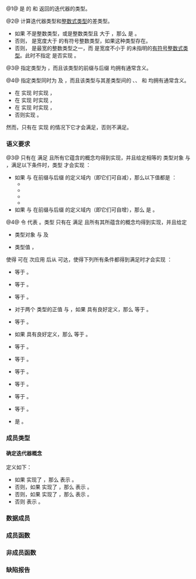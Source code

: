 {{cpp/ranges/title|{{small|iota_view&lt;W, Bound&gt;::}}''iterator''}}
{{cpp/ranges/iota_view/navbar}}
{{dcl begin}}
{{dcla|num=1|anchor=no|expos=yes|
struct /*iterator*/;
}}
{{dcl h|辅助别名模板}}
{{dcla|num=2|anchor=iota-diff-t|expos=yes|1=
template&lt; class I &gt;
using /*iota-diff-t*/ = /* 见下文 */;
}}
{{dcl h|辅助概念}}
{{dcla|num=3|anchor=decrementable|expos=yes|1=
template&lt; class I &gt;
concept /*decrementable*/ =
    std::incrementable&lt;I&gt; &amp;&amp; requires(I i) {
        { --i } -&gt; std::same_as&lt;I&amp;&gt;;
        { i-- } -&gt; std::same_as&lt;I&gt;;
    };
}}
{{dcla|num=4|anchor=advanceable|expos=yes|1=
template&lt; class I &gt;
concept /*advanceable*/ =
    /*decrementable*/&lt;I&gt; &amp;&amp; std::totally_ordered&lt;I&gt; &amp;&amp;
    requires(I i, const I j, const /*iota-diff-t*/&lt;I&gt; n) {
        { i += n } -&gt; std::same_as&lt;I&amp;&gt;;
        { i -= n } -&gt; std::same_as&lt;I&amp;&gt;;
        I(j + n);
        I(n + j);
        I(j - n);
        { j - j } -&gt; std::convertible_to&lt;/*iota-diff-t*/&lt;I&gt;&gt;;
    };
}}
{{dcl end}}

@1@ {{c/core|ranges::iota_view&lt;W, Bound&gt;::}}{{tti|iterator}} 是 {{c/core|ranges::iota_view&lt;W, Bound&gt;}} 的 {{rlpf|begin}} 和 {{rlpf|end}} 返回的迭代器的类型。

@2@ 计算迭代器类型和[[cpp/iterator/is-integer-like|整数式类型]]的差类型。
* 如果 {{tt|W}} 不是整数类型，或是整数类型且 {{c|sizeof(std::iter_difference_t&lt;I&gt;)}} 大于 {{c|sizeof(I)}}，那么 {{c/core|/*iota-diff-t*/&lt;I&gt;}} 是 {{c/core|std::iter_difference_t&lt;I&gt;}}。
* 否则，{{c/core|/*iota-diff-t*/&lt;I&gt;}} 是宽度大于 {{tt|I}} 的有符号整数类型，如果这种类型存在。
* 否则，{{tt|I}} 是最宽的整数类型之一，而 {{c/core|/*iota-diff-t*/&lt;I&gt;}} 是宽度不小于 {{tt|I}} 的未指明的[[cpp/iterator/is-integer-like|有符号整数式类型]]。此时不指定 {{c/core|/*iota-diff-t*/&lt;I&gt;}} 是否实现 {{lconcept|weakly_incrementable}}。

@3@ 指定类型为 {{lconcept|incrementable}}，而且该类型的前缀与后缀 {{c|operator--}} 均拥有通常含义。

@4@ 指定类型同时为 {{lsi|#decrementable}} 及 {{lconcept|totally_ordered}}，而且该类型与其差类型间的 {{c|1=operator+=}}、{{c|1=operator-=}}、{{c|operator+}} 和 {{c|operator-}} 均拥有通常含义。

{{c/core|/*iterator*/}}
* 在 {{c|W}} 实现 {{lsi|#advanceable}} 时实现 {{lconcept|random_access_iterator}} {{v|4}}，
* 在 {{c|W}} 实现 {{lsi|#decrementable}} 时实现 {{lconcept|bidirectional_iterator}} {{v|3}}，
* 在 {{c|W}} 实现 {{lconcept|incrementable}} 时实现 {{lconcept|forward_iterator}}，
* 否则实现 {{lconcept|input_iterator}}。

然而，只有在 {{tt|W}} 实现 {{lconcept|incrementable}} 的情况下它才会满足{{named req|InputIterator}}，否则不满足{{named req|InputIterator}}。

===语义要求===
@3@ 只有在 {{tt|I}} 满足 {{tti|decrementable}} 且所有它蕴含的概念均得到实现，并且给定相等的 {{tt|I}} 类型对象 {{c|a}} 与 {{c|b}}，满足以下条件时，类型 {{tt|I}} 才会实现 {{tti|decrementable}}：
* 如果 {{c|a}} 与 {{c|b}} 在前缀与后缀 {{c|operator--}} 的定义域内（即它们可自减），那么以下值都是 {{c|true}}：
** {{c|1=std::addressof(--a) == std::addressof(a)}}
** {{c|1=bool(a-- == b)}}
** {{c|1=bool(((void)a--, a) == --b)}}
** {{c|1=bool(++(--a) == b)}}
* 如果 {{c|a}} 与 {{c|b}} 在前缀与后缀 {{c|operator++}} 的定义域内（即它们可自增），那么 {{c|1=bool(--(++a) == b)}} 是 {{c|true}}。

@4@ 令 {{tt|D}} 代表 {{c/core|/*iota-diff-t*/&lt;I&gt;}}。类型 {{tt|I}} 只有在 {{tt|I}} 满足 {{lsi|#advanceable}} 且所有其所蕴含的概念均得到实现，并且给定
* {{tt|I}} 类型对象 {{c|a}} 与 {{c|b}} 及
* {{tt|D}} 类型值 {{c|n}}，
使得 {{c|b}} 可在 {{c|n}} 次应用 {{c|++a}} 后从 {{c|a}} 可达，使得下列所有条件都得到满足时才会实现 {{lsi|#advanceable}}：
* {{c|1=(a += n)}} 等于 {{c|b}}。
* {{c|1=std::addressof(a += n)}} 等于 {{c|std::addressof(a)}}。
* {{c|I(a + n)}} 等于 {{c|1=(a += n)}}。
* 对于两个 {{c|D}} 类型的正值 {{c|x}} 与 {{c|y}}，如果 {{c|I(a + D(x + y))}} 具有良好定义，那么 {{c|I(a + D(x + y))}} 等于 {{c|I(I(a + x) + y)}}。
* {{c|I(a + D(0))}} 等于 {{c|a}}。
* 如果 {{c|I(a + D(n - 1))}} 具有良好定义，那么 {{c|I(a + n)}} 等于 {{c|[](I c) { return ++c; }(I(a + D(n - 1)))}}。
* {{c|1=(b += -n)}} 等于 {{c|a}}。
* {{c|1=(b -= n)}} 等于 {{c|a}}。
* {{c|1=std::addressof(b -= n)}} 等于 {{c|std::addressof(b)}}。
* {{c|I(b - n)}} 等于 {{c|1=(b -= n)}}。
* {{c|D(b - a)}} 等于 {{c|n}}。
* {{c|D(a - b)}} 等于 {{c|D(-n)}}。
* {{c|1=bool(a &lt;= b)}} 是 {{c|true}}。

===成员类型===
{{dsc begin}}
{{dsc hitem|类型|定义}}
{{dsc|{{tt|iterator_concept}}|[[cpp/iterator/iterator tags|迭代器标签]]，见下文}}
{{dsc|{{tt|iterator_category}}{{anchor|iterator_category}}&lt;br&gt;{{small|（仅当 {{tt|W}} 实现 {{lconcept|incrementable}} 且 {{c/core|/*iota-diff-t*/&lt;W&gt;}} 是整数类型时提供）}}|{{lc|std::input_iterator_tag}}}}
{{dsc|{{tt|value_type}}|{{tt|W}}}}
{{dsc|{{tt|difference_type}}|{{c/core|/*iota-diff-t*/&lt;W&gt;}}}}
{{dsc end}}

====确定迭代器概念====
{{tt|iterator_concept}} 定义如下：
* 如果 {{tt|W}} 实现了 {{lsi|#advanceable}}，那么 {{tt|iterator_concept}} 表示 {{lc|std::random_access_iterator_tag}}。
* 否则，如果 {{tt|W}} 实现了 {{lsi|#decrementable}}，那么 {{tt|iterator_concept}} 表示 {{lc|std::bidirectional_iterator_tag}}。
* 否则，如果 {{tt|W}} 实现了 {{lconcept|incrementable}}，那么 {{tt|iterator_concept}} 表示 {{lc|std::forward_iterator_tag}}。
* 否则 {{tt|iterator_concept}} 表示 {{lc|std::input_iterator_tag}}。

===数据成员===
{{dsc begin}}
{{dsc hitem|成员|定义}}
{{dsc expos mem obj|spec={{tt|W}}|value_|id=value|当前值}}
{{dsc end}}

===成员函数===
{{member|{{small|std::ranges::iota_view::''iterator''::}}''iterator''|2=
{{dcl begin}}
{{dcl|num=1|since=c++20|1=
/*iterator*/() requires std::default_initializable&lt;W&gt; = default;
}}
{{dcl|num=2|since=c++20|
constexpr explicit /*iterator*/( W value );
}}
{{dcl end}}

@1@ 值初始化 {{lsi|#value_}}。

@2@ 以 {{c|value}} 初始化 {{lsi|#value_}}。
}}

{{member|{{small|std::ranges::iota_view::''iterator''::}}operator*|2=
{{ddcl|since=c++20|
constexpr W operator*() const
    noexcept(std::is_nothrow_copy_constructible_v&lt;W&gt;);
}}

返回 {{box|{{lsi|#value_}}}}。

===示例===
{{example
|code=
#include &lt;cassert&gt;
#include &lt;ranges&gt;

int main()
{
    auto it{std::views::iota(6, 9).begin()};
    const int&amp; r = *it; // 绑定到临时量
    assert(*it == 6 and r == 6);
    ++it;
    assert(*it == 7 and r == 6);
}
}}
}}

{{member|{{small|std::ranges::iota_view::''iterator''::}}operator++|2=
{{dcl begin}}
{{dcl|num=1|since=c++20|1=
constexpr /*iterator*/&amp; operator++();
}}
{{dcl|num=2|since=c++20|1=
constexpr void operator++(int);
}}
{{dcl|num=3|since=c++20|1=
constexpr /*iterator*/ operator++(int) requires std::incrementable&lt;W&gt;;
}}
{{dcl end}}

@1@ 等价于 {{box|{{c/core|++}}{{lsi|#value_}}{{sep}}{{c/core|; return *this;}}}}。

@2@ 等价于 {{box|{{c/core|++}}{{lsi|#value_}}{{sep}}{{c/core|;}}}}。

@3@ 等价于 {{box|{{c/core|1=auto tmp = *this; ++}}{{lsi|#value_}}{{sep}}{{c/core|; return tmp;}}}}。

===示例===
{{example
|code=
#include &lt;cassert&gt;
#include &lt;ranges&gt;

int main()
{
    auto it{std::views::iota(8).begin()};
    assert(*it == 8);
    assert(*++it == 9);
    assert(*it++ == 9);
    assert(*it == 10);
}
}}
}}

{{member|{{small|std::ranges::iota_view::''iterator''::}}operator--|2=
{{dcl begin}}
{{dcl|num=1|since=c++20|1=
constexpr /*iterator*/&amp; operator--() requires /*decrementable*/&lt;W&gt;;
}}
{{dcl|num=2|since=c++20|1=
constexpr /*iterator*/operator--(int) requires /*decrementable*/&lt;W&gt;;
}}
{{dcl end}}

@1@ 等价于 {{box|{{c/core|--}}{{lsi|#value_}}{{sep}}{{c/core|; return *this;}}}}。

@2@ 等价于 {{box|{{c/core|1=auto tmp = *this; --}}{{lsi|#value_}}{{sep}}{{c/core|; return tmp;}}}}。

===示例===
{{example
|code=
#include &lt;cassert&gt;
#include &lt;ranges&gt;

int main()
{
    auto it{std::views::iota(8).begin()};
    assert(*it == 8);
    assert(*--it == 7);
    assert(*it-- == 7);
    assert(*it == 6);
}
}}
}}

{{member|1={{small|std::ranges::iota_view::''iterator''::}}operator+=|2=
{{ddcl|since=c++20|1=
constexpr /*iterator*/&amp; operator+=( difference_type n )
    requires /*advanceable*/&lt;W&gt;;
}}

更新 {{lsi|#value_}} 并返回 {{c|*this}}：
* 如果 {{tt|W}} 是[[cpp/iterator/is-integer-like|无符号整数式类型]]：
** 如果 {{c|n}} 非负，那么就会进行 {{box|{{lsi|#value_}}{{nbspt}}{{c/core|1=+= static_cast&lt;W&gt;(n)}}}}。
** 否则会进行 {{box|{{lsi|#value_}}{{nbspt}}{{c/core|1=-= static_cast&lt;W&gt;(-n)}}}}。
* 否则会进行 {{box|{{lsi|#value_}}{{nbspt}}{{c/core|1=+= n}}}}。

===示例===
{{example
|code=
#include &lt;cassert&gt;
#include &lt;ranges&gt;

int main()
{
    auto it{std::views::iota(5).begin()};
    assert(*it == 5);
    assert(*(it += 3) == 8);
}
}}
}}

{{member|1={{small|std::ranges::iota_view::''iterator''::}}operator-=|2=
{{ddcl|since=c++20|1=
constexpr /*iterator*/&amp; operator-=( difference_type n )
    requires /*advanceable*/&lt;W&gt;;
}}

更新 {{lsi|#value_}} 并返回 {{c|*this}}：
* 如果 {{tt|W}} 是[[cpp/iterator/is-integer-like|无符号整数式类型]]：
** 如果 {{c|n}} 非负，那么就会进行 {{box|{{lsi|#value_}}{{nbspt}}{{c/core|1=-= static_cast&lt;W&gt;(n)}}}}。
** 否则会进行 {{box|{{lsi|#value_}}{{nbspt}}{{c/core|1=+= static_cast&lt;W&gt;(-n)}}}}。
* 否则会进行 {{box|{{lsi|#value_}}{{nbspt}}{{c/core|1=-= n}}}}。

===示例===
{{example
|code=
#include &lt;cassert&gt;
#include &lt;ranges&gt;

int main()
{
    auto it{std::views::iota(6).begin()};
    assert(*it == 6);
    assert(*(it -= -3) == 9);
}
}}
}}

{{member|{{small|std::ranges::iota_view::''iterator''::}}operator[]|2=
{{ddcl|since=c++20|
constexpr W operator[]( difference_type n ) const
    requires /*advanceable*/&lt;W&gt;;
}}

返回 {{box|{{c/core|W(}}{{lsi|#value_}}{{nbspt}}{{c/core|+ n)}}}}。

===示例===
{{example
|code=
#include &lt;cassert&gt;
#include &lt;ranges&gt;

int main()
{
    auto it{std::views::iota(6).begin()};
    assert(*it == 6);
    assert(*(it + 3) == 9);
}
}}
}}

===非成员函数===
{{member|1=operator==, &lt;, &gt;, &lt;=, &gt;=, &lt;=&gt;{{petty|(std::ranges::iota_view::''iterator'')}}|2=
{{dcl begin}}
{{dcl|num=1|since=c++20|1=
friend constexpr bool operator==
    ( const /*iterator*/&amp; x, const /*iterator*/&amp; y )
    requires std::equality_comparable&lt;W&gt;;
}}
{{dcl|num=2|since=c++20|
friend constexpr bool operator&lt;
    ( const /*iterator*/&amp; x, const /*iterator*/&amp; y )
    requires std::totally_ordered&lt;W&gt;;
}}
{{dcl|num=3|since=c++20|
friend constexpr bool operator&gt;
    ( const /*iterator*/&amp; x, const /*iterator*/&amp; y )
    requires std::totally_ordered&lt;W&gt;;
}}
{{dcl|num=4|since=c++20|1=
friend constexpr bool operator&lt;=
    ( const /*iterator*/&amp; x, const /*iterator*/&amp; y )
    requires std::totally_ordered&lt;W&gt;;
}}
{{dcl|num=5|since=c++20|1=
friend constexpr bool operator&gt;=
    ( const /*iterator*/&amp; x, const /*iterator*/&amp; y )
    requires std::totally_ordered&lt;W&gt;;
}}
{{dcl|num=6|since=c++20|1=
friend constexpr bool operator&lt;=&gt;
    ( const /*iterator*/&amp; x, const /*iterator*/&amp; y )
    requires std::totally_ordered&lt;W&gt; &amp;&amp; std::three_way_comparable&lt;W&gt;;
}}
{{dcl end}}

@1@ 返回 {{box|{{c/core|x.}}{{lsi|#value_}}{{nbspt}}{{c/core|1=== y.}}{{lsi|#value_}}}}。

@2@ 返回 {{box|{{c/core|x.}}{{lsi|#value_}}{{nbspt}}{{c/core|&lt; y.}}{{lsi|#value_}}}}。

@3@ 返回 {{c|y &lt; x}}。

@4@ 返回 {{c|!(y &lt; x)}}。

@5@ 返回 {{c|!(x &lt; y)}}。

@6@ 返回 {{box|{{c/core|x.}}{{lsi|#value_}}{{nbspt}}{{c/core|1=&lt;=&gt; y.}}{{lsi|#value_}}}}。

{{cpp/note synthesized eq}}

{{cpp/hidden friend|''iterator''|plural=yes}}
}}

{{member|1=operator+{{petty|(std::ranges::iota_view::''iterator'')}}|2=
{{dcl begin}}
{{dcl|num=1|since=c++20|
friend constexpr /*iterator*/ operator+
    ( /*iterator*/ i, difference_type n )
    requires /*advanceable*/&lt;W&gt;;
}}
{{dcl|num=2|since=c++20|
friend constexpr /*iterator*/ operator+
    ( difference_type n, /*iterator*/ i )
    requires /*advanceable*/&lt;W&gt;;
}}
{{dcl end}}

等价于 {{c|1=i += n; return i;}}。

{{cpp/hidden friend|''iterator''|plural=yes}}
}}

{{member|1=operator-{{petty|(std::ranges::iota_view::''iterator'')}}|2=
{{dcl begin}}
{{dcl|num=1|since=c++20|
friend constexpr /*iterator*/ operator-
    ( /*iterator*/ i, difference_type n )
    requires /*advanceable*/&lt;W&gt;;
}}
{{dcl|num=2|since=c++20|
friend constexpr difference_type operator-
    ( const /*iterator*/&amp; x, const /*iterator*/&amp; y )
    requires /*advanceable*/&lt;W&gt;;
}}
{{dcl end}}

@1@ 等价于 {{c|1=i -= n; return i;}}。

@2@ 设 {{tt|D}} 为 {{tt|difference_type}}：
* 如果 {{tt|W}} 是[[cpp/iterator/is-integer-like|整数式类型]]，那么：
** 如果 {{tt|W}} 是有符号整数式类型，那么就会返回 {{box|{{c/core|D(D(x.}}{{lsi|#value_}}{{sep}}{{c/core|) - D(y.}}{{lsi|#value_}}{{sep}}{{c/core|))}}}}.。
** 否则会返回 {{box|{{c/core|y.}}{{lsi|#value_}}{{nbspt}}{{c/core|&gt; x.}}{{lsi|#value_}}{{nbspt}}{{c/core|? D(-D(y.}}{{lsi|#value_}}{{nbspt}}{{c/core|- x.}}{{lsi|#value_}}{{sep}}{{c/core|)) : D(x.}}{{lsi|#value_}}{{nbspt}}{{c/core|- y.}}{{lsi|#value_}}{{sep}}{{c/core|)}}}}。
* 否则会返回 {{box|{{c/core|x.}}{{lsi|#value_}}{{nbspt}}{{c/core|- y.}}{{lsi|#value_}}}}。

{{cpp/hidden friend|''iterator''|plural=yes}}
}}

===缺陷报告===
{{dr list begin}}
{{dr list item|paper=P2259R1|std=C++20|before=始终定义成员 {{lst|#iterator_category}}|after=只有在 {{tt|W}} 满足 {{lconcept|incrementable}} 时才定义}}
{{dr list item|wg=lwg|dr=3580|std=C++20|before={{c/core|operator+}} 与 {{c/core|operator-}} 复制迭代器|after=使之移动迭代器}}
{{dr list end}}

{{langlinks|de|en|es|ja|ru}}